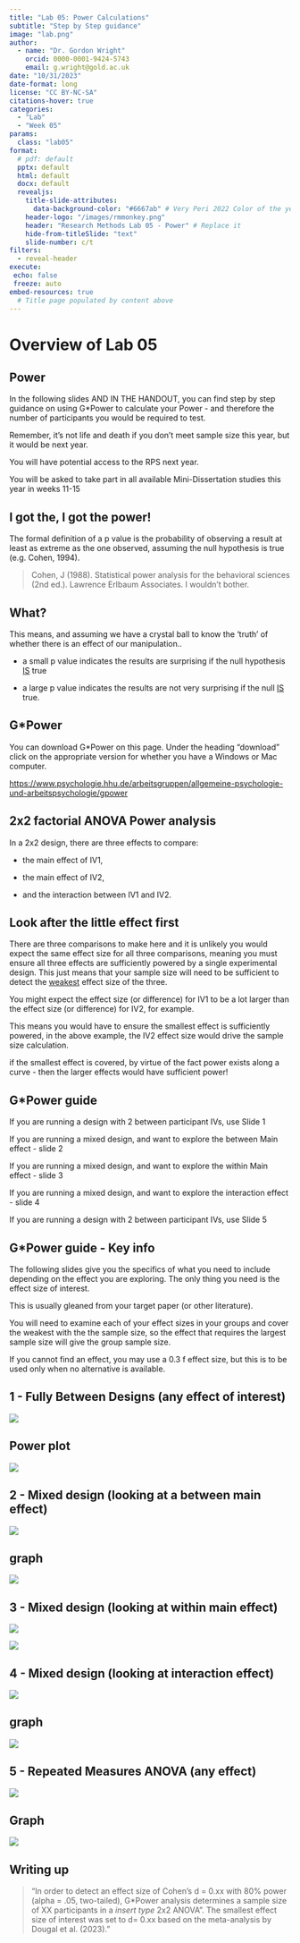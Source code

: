 ```yaml
---
title: "Lab 05: Power Calculations"
subtitle: "Step by Step guidance"
image: "lab.png"
author: 
  - name: "Dr. Gordon Wright"
    orcid: 0000-0001-9424-5743
    email: g.wright@gold.ac.uk
date: "10/31/2023"
date-format: long
license: "CC BY-NC-SA"
citations-hover: true
categories: 
  - "Lab"
  - "Week 05"
params:
  class: "lab05"
format: 
  # pdf: default
  pptx: default
  html: default
  docx: default
  revealjs: 
    title-slide-attributes: 
      data-background-color: "#6667ab" # Very Peri 2022 Color of the year
    header-logo: "/images/rmmonkey.png"
    header: "Research Methods Lab 05 - Power" # Replace it
    hide-from-titleSlide: "text"
    slide-number: c/t
filters:
  - reveal-header
execute:
 echo: false
 freeze: auto
embed-resources: true
  # Title page populated by content above
---
```


# Overview of Lab 05

## Power

In the following slides AND IN THE HANDOUT, you can find step by step
guidance on using G\*Power to calculate your Power - and therefore the
number of participants you would be required to test.

Remember, it's not life and death if you don't meet sample size this
year, but it would be next year.

You will have potential access to the RPS next year.

You will be asked to take part in all available Mini-Dissertation
studies this year in weeks 11-15

## I got the, I got the power!

The formal definition of a p value is the probability of observing a
result at least as extreme as the one observed, assuming the null
hypothesis is true (e.g. Cohen, 1994).

> Cohen, J (1988). Statistical power analysis for the behavioral
> sciences (2nd ed.). Lawrence Erlbaum Associates. I wouldn't bother.

## What?

This means, and assuming we have a crystal ball to know the 'truth' of
whether there is an effect of our manipulation..

-   a small p value indicates the results are surprising if the null
    hypothesis [IS]{.underline} true

-   a large p value indicates the results are not very surprising if the
    null [IS]{.underline} true.

## G\*Power

You can download G\*Power on this page. Under the heading "download"
click on the appropriate version for whether you have a Windows or Mac
computer.

<https://www.psychologie.hhu.de/arbeitsgruppen/allgemeine-psychologie-und-arbeitspsychologie/gpower>

## 2x2 factorial ANOVA Power analysis

In a 2x2 design, there are three effects to compare:

-   the main effect of IV1,

-   the main effect of IV2,

-   and the interaction between IV1 and IV2.

## Look after the little effect first

There are three comparisons to make here and it is unlikely you would
expect the same effect size for all three comparisons, meaning you must
ensure all three effects are sufficiently powered by a single
experimental design. This just means that your sample size will need to
be sufficient to detect the [weakest]{.underline} effect size of the
three.

You might expect the effect size (or difference) for IV1 to be a lot
larger than the effect size (or difference) for IV2, for example.

This means you would have to ensure the smallest effect is sufficiently
powered, in the above example, the IV2 effect size would drive the
sample size calculation.

if the smallest effect is covered, by virtue of the fact power exists
along a curve - then the larger effects would have sufficient power!

## G\*Power guide

If you are running a design with 2 between participant IVs, use Slide 1

If you are running a mixed design, and want to explore the between Main
effect - slide 2

If you are running a mixed design, and want to explore the within Main
effect - slide 3

If you are running a mixed design, and want to explore the interaction
effect - slide 4

If you are running a design with 2 between participant IVs, use Slide 5

## G\*Power guide - Key info

The following slides give you the specifics of what you need to include
depending on the effect you are exploring. The only thing you need is
the effect size of interest.

This is usually gleaned from your target paper (or other literature).

You will need to examine each of your effect sizes in your groups and
cover the weakest with the the sample size, so the effect that requires
the largest sample size will give the group sample size.

If you cannot find an effect, you may use a 0.3 f effect size, but this
is to be used only when no alternative is available.

## 1 - Fully Between Designs (any effect of interest)

![](images/paste-76E70293.png)

## Power plot

![](images/paste-838AA707.png)

## 2 - Mixed design (looking at a between main effect)

![](images/paste-B14DCB46.png)

## graph

![](images/paste-BCAAA13C.png)

## 3 - Mixed design (looking at within main effect)

![](images/paste-F1B6784F.png)

![](images/paste-283D340A.png)

## 4 - Mixed design (looking at interaction effect)

![](images/paste-727CBA38.png)

## graph

![](images/paste-CBFE9163.png)

## 5 - Repeated Measures ANOVA (any effect)

![](images/paste-82E34E49.png)

## Graph

![](images/paste-E8832479.png)

## Writing up

> "In order to detect an effect size of Cohen's d = 0.xx with 80% power
> (alpha = .05, two-tailed), G\*Power analysis determines a sample size
> of XX participants in a *insert type* 2x2 ANOVA". The smallest effect
> size of interest was set to d= 0.xx based on the meta-analysis by
> Dougal et al. (2023)."

